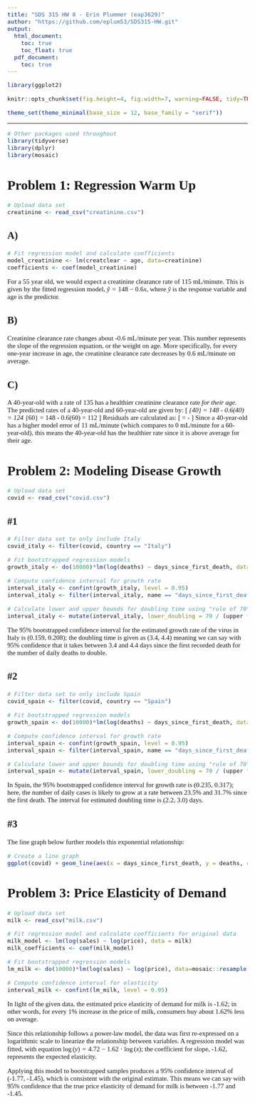 ---
title: "SDS 315 HW 8 - Erin Plummer (eap3629)"
author: "https://github.com/eplum53/SDS315-HW.git"
output:
  html_document:
    toc: true
    toc_float: true
  pdf_document:
    toc: true
---

<style>
  body {
    font-family:"Georgia";
    font-size: 15px;
  }
</style>

```{r global_options, echo=FALSE}
library(ggplot2)

knitr::opts_chunk$set(fig.height=4, fig.width=7, warning=FALSE, tidy=TRUE, echo=FALSE, message = FALSE, tidy.opts=list(width.cutoff=60))

theme_set(theme_minimal(base_size = 12, base_family = "serif"))
```

------------------------------------------------------------------------

```{r}
# Other packages used throughout
library(tidyverse)
library(dplyr)
library(mosaic)
```

# **Problem 1: Regression Warm Up**

```{r}
# Upload data set
creatinine <- read_csv("creatinine.csv")
```

## A)

```{r}
# Fit regression model and calculate coefficients
model_creatinine <- lm(creatclear ~ age, data=creatinine)
coefficients <- coef(model_creatinine)
```

For a 55 year old, we would expect a creatinine clearance rate of 115 mL/minute. This is given by the fitted regression model, $\hat{y} = 148 - 0.6x$, where $\hat{y}$ is the response variable and age is the predictor.   

## B)

Creatinine clearance rate changes about -0.6 mL/minute per year. This number represents the slope of the regression equation, or the weight on age. More specifically, for every one-year increase in age, the creatinine clearance rate decreases by 0.6 mL/minute on average.  

## C)

A 40-year-old with a rate of 135 has a healthier creatinine clearance rate *for their age*. The predicted rates of a 40-year-old and 60-year-old are given by:
\[
\hat{y}_{40} = 148 - 0.6(40) = 124 \quad \text{and} \quad \hat{y}_{60} = 148 - 0.6(60) = 112
\]
Residuals are calculated as:
\[
\text{Residual} = \text{Actual} - \text{Predicted}
\]
Since a 40-year-old has a higher model error of 11 mL/minute (which compares to 0 mL/minute for a 60-year-old), this means the 40-year-old has the healthier rate since it is above average for their age. 

# **Problem 2: Modeling Disease Growth**

```{r}
# Upload data set
covid <- read_csv("covid.csv")
```

## #1

```{r}
# Filter data set to only include Italy
covid_italy <- filter(covid, country == "Italy")

# Fit bootstrapped regression models
growth_italy <- do(10000)*lm(log(deaths) ~ days_since_first_death, data=mosaic::resample(covid_italy))

# Compute confidence interval for growth rate
interval_italy <- confint(growth_italy, level = 0.95)
interval_italy <- filter(interval_italy, name == "days_since_first_death")

# Calculate lower and upper bounds for doubling time using "rule of 70"
interval_italy <- mutate(interval_italy, lower_doubling = 70 / (upper * 100), upper_doubling = 70 / (lower * 100))
```

The 95% bootstrapped confidence interval for the estimated growth rate of the virus in Italy is (0.159, 0.208); the doubling time is given as (3.4, 4.4) meaning we can say with 95% confidence that it takes between 3.4 and 4.4 days since the first recorded death for the number of daily deaths to double. 

## #2

```{r}
# Filter data set to only include Spain
covid_spain <- filter(covid, country == "Spain")

# Fit bootstrapped regression models
growth_spain <- do(10000)*lm(log(deaths) ~ days_since_first_death, data=mosaic::resample(covid_spain))

# Compute confidence interval for growth rate
interval_spain <- confint(growth_spain, level = 0.95)
interval_spain <- filter(interval_spain, name == "days_since_first_death")

# Calculate lower and upper bounds for doubling time using "rule of 70"
interval_spain <- mutate(interval_spain, lower_doubling = 70 / (upper * 100), upper_doubling = 70 / (lower * 100))
```

In Spain, the 95% bootstrapped confidence interval for growth rate is (0.235, 0.317); here, the number of daily cases is likely to grow at a rate between 23.5% and 31.7% since the first death. The interval for estimated doubling time is (2.2, 3.0) days. 

## #3

The line graph below further models this exponential relationship:

```{r fig.width = 7, fig.height = 4}
# Create a line graph 
ggplot(covid) + geom_line(aes(x = days_since_first_death, y = deaths, color = country)) + labs(title = "Reported Daily Deaths Over Time in Italy and Spain", x = "Number of Days Since First Death", y = "Number of Deaths Per Day", color = "Country")
```

# **Problem 3: Price Elasticity of Demand**

```{r}
# Upload data set
milk <- read_csv("milk.csv")
```

```{r}
# Fit regression model and calculate coefficients for original data
milk_model <- lm(log(sales) ~ log(price), data = milk)
milk_coefficients <- coef(milk_model)

# Fit bootstrapped regression models
lm_milk <- do(10000)*lm(log(sales) ~ log(price), data=mosaic::resample(milk))

# Compute confidence interval for elasticity
interval_milk <- confint(lm_milk, level = 0.95)
```

In light of the given data, the estimated price elasticity of demand for milk is -1.62; in other words, for every 1% increase in the price of milk, consumers buy about 1.62% less on average. 

Since this relationship follows a power-law model, the data was first re-expressed on a logarithmic scale to linearize the relationship between variables. A regression model was fitted, with equation $\log(y) = 4.72 - 1.62 \cdot \log(x)$; the coefficient for slope, -1.62, represents the expected elasticity. 

Applying this model to bootstrapped samples produces a 95% confidence interval of (-1.77, -1.45), which is consistent with the original estimate. This means we can say with 95% confidence that the true price elasticity of demand for milk is between -1.77 and -1.45. 


